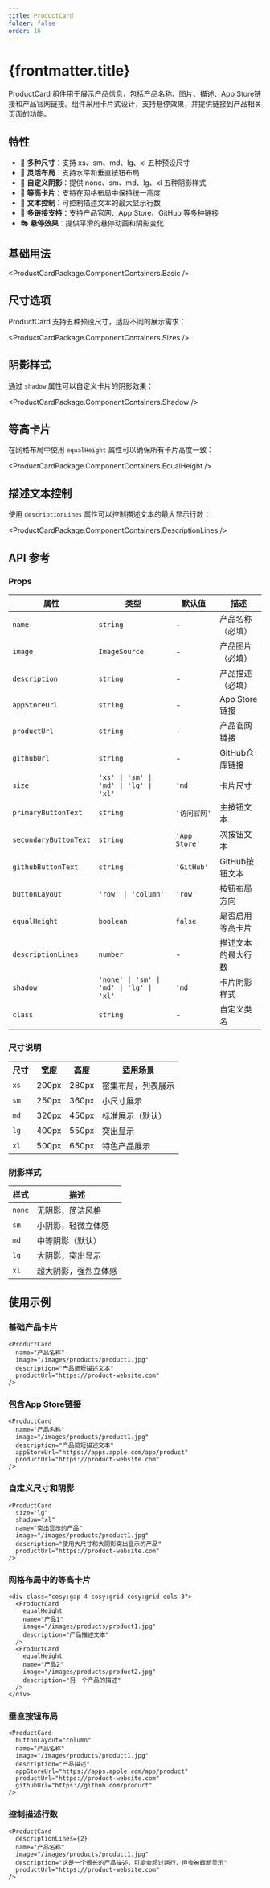 ```yaml
---
title: ProductCard
folder: false
order: 16
---
```



# {frontmatter.title}

ProductCard 组件用于展示产品信息，包括产品名称、图片、描述、App Store链接和产品官网链接。组件采用卡片式设计，支持悬停效果，并提供链接到产品相关页面的功能。

## 特性

- 🎨 **多种尺寸**：支持 xs、sm、md、lg、xl 五种预设尺寸
- 🎯 **灵活布局**：支持水平和垂直按钮布局
- 🌟 **自定义阴影**：提供 none、sm、md、lg、xl 五种阴影样式
- 📏 **等高卡片**：支持在网格布局中保持统一高度
- 📝 **文本控制**：可控制描述文本的最大显示行数
- 🔗 **多链接支持**：支持产品官网、App Store、GitHub 等多种链接
- 🎭 **悬停效果**：提供平滑的悬停动画和阴影变化

## 基础用法

<ProductCardPackage.ComponentContainers.Basic />

## 尺寸选项

ProductCard 支持五种预设尺寸，适应不同的展示需求：

<ProductCardPackage.ComponentContainers.Sizes />

## 阴影样式

通过 `shadow` 属性可以自定义卡片的阴影效果：

<ProductCardPackage.ComponentContainers.Shadow />

## 等高卡片

在网格布局中使用 `equalHeight` 属性可以确保所有卡片高度一致：

<ProductCardPackage.ComponentContainers.EqualHeight />

## 描述文本控制

使用 `descriptionLines` 属性可以控制描述文本的最大显示行数：

<ProductCardPackage.ComponentContainers.DescriptionLines />

## API 参考

### Props

| 属性 | 类型 | 默认值 | 描述 |
|------|------|--------|------|
| `name` | `string` | - | 产品名称（必填） |
| `image` | `ImageSource` | - | 产品图片（必填） |
| `description` | `string` | - | 产品描述（必填） |
| `appStoreUrl` | `string` | - | App Store链接 |
| `productUrl` | `string` | - | 产品官网链接 |
| `githubUrl` | `string` | - | GitHub仓库链接 |
| `size` | `'xs' \| 'sm' \| 'md' \| 'lg' \| 'xl'` | `'md'` | 卡片尺寸 |
| `primaryButtonText` | `string` | `'访问官网'` | 主按钮文本 |
| `secondaryButtonText` | `string` | `'App Store'` | 次按钮文本 |
| `githubButtonText` | `string` | `'GitHub'` | GitHub按钮文本 |
| `buttonLayout` | `'row' \| 'column'` | `'row'` | 按钮布局方向 |
| `equalHeight` | `boolean` | `false` | 是否启用等高卡片 |
| `descriptionLines` | `number` | - | 描述文本的最大行数 |
| `shadow` | `'none' \| 'sm' \| 'md' \| 'lg' \| 'xl'` | `'md'` | 卡片阴影样式 |
| `class` | `string` | - | 自定义类名 |

### 尺寸说明

| 尺寸 | 宽度 | 高度 | 适用场景 |
|------|------|------|----------|
| `xs` | 200px | 280px | 密集布局，列表展示 |
| `sm` | 250px | 360px | 小尺寸展示 |
| `md` | 320px | 450px | 标准展示（默认） |
| `lg` | 400px | 550px | 突出显示 |
| `xl` | 500px | 650px | 特色产品展示 |

### 阴影样式

| 样式 | 描述 |
|------|------|
| `none` | 无阴影，简洁风格 |
| `sm` | 小阴影，轻微立体感 |
| `md` | 中等阴影（默认） |
| `lg` | 大阴影，突出显示 |
| `xl` | 超大阴影，强烈立体感 |

## 使用示例

### 基础产品卡片

```astro
<ProductCard
  name="产品名称"
  image="/images/products/product1.jpg"
  description="产品简短描述文本"
  productUrl="https://product-website.com"
/>
```

### 包含App Store链接

```astro
<ProductCard
  name="产品名称"
  image="/images/products/product1.jpg"
  description="产品简短描述文本"
  appStoreUrl="https://apps.apple.com/app/product"
  productUrl="https://product-website.com"
/>
```

### 自定义尺寸和阴影

```astro
<ProductCard
  size="lg"
  shadow="xl"
  name="突出显示的产品"
  image="/images/products/product1.jpg"
  description="使用大尺寸和大阴影突出显示的产品"
  productUrl="https://product-website.com"
/>
```

### 网格布局中的等高卡片

```astro
<div class="cosy:gap-4 cosy:grid cosy:grid-cols-3">
  <ProductCard
    equalHeight
    name="产品1"
    image="/images/products/product1.jpg"
    description="产品描述文本"
  />
  <ProductCard
    equalHeight
    name="产品2"
    image="/images/products/product2.jpg"
    description="另一个产品的描述"
  />
</div>
```

### 垂直按钮布局

```astro
<ProductCard
  buttonLayout="column"
  name="产品名称"
  image="/images/products/product1.jpg"
  description="产品描述"
  appStoreUrl="https://apps.apple.com/app/product"
  productUrl="https://product-website.com"
  githubUrl="https://github.com/product"
/>
```

### 控制描述行数

```astro
<ProductCard
  descriptionLines={2}
  name="产品名称"
  image="/images/products/product1.jpg"
  description="这是一个很长的产品描述，可能会超过两行，但会被截断显示"
  productUrl="https://product-website.com"
/>
``` 
